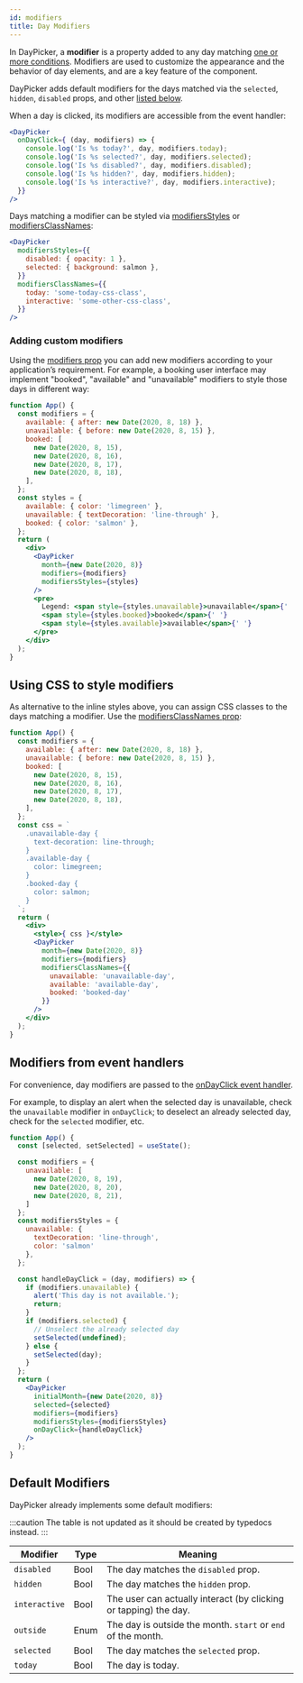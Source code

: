 ```yaml
---
id: modifiers
title: Day Modifiers
---
```


In DayPicker, a **modifier** is a property added to any day matching [one or more
conditions](./matching-days.mdx). Modifiers are used to customize the appearance
and the behavior of day elements, and are a key feature of the component.

DayPicker adds default modifiers for the days matched via the `selected`,
`hidden`, `disabled` props, and other [listed below](#default-modifiers). 

When a day is clicked, its modifiers are accessible from the event handler:

```jsx
<DayPicker 
  onDayClick={ (day, modifiers) => {
    console.log('Is %s today?', day, modifiers.today);
    console.log('Is %s selected?', day, modifiers.selected);
    console.log('Is %s disabled?', day, modifiers.disabled);
    console.log('Is %s hidden?', day, modifiers.hidden);
    console.log('Is %s interactive?', day, modifiers.interactive);
  }}
/>
```

Days matching a modifier can be styled via
[modifiersStyles](../reference/props.mdx#modifiersstyles) or
[modifiersClassNames](../reference/props.mdx#modifiersclassnames):

```jsx
<DayPicker 
  modifiersStyles={{
    disabled: { opacity: 1 },
    selected: { background: salmon },
  }}
  modifiersClassNames={{
    today: 'some-today-css-class',
    interactive: 'some-other-css-class',
  }}
/>
```

### Adding custom modifiers

Using the [modifiers prop](../reference/props.mdx#modifiers) you can add new
modifiers according to your application’s requirement. For example, a booking
user interface may implement "booked", "available"  and "unavailable" modifiers
to style those days in different way:

```jsx preview
function App() {
  const modifiers = {
    available: { after: new Date(2020, 8, 18) },
    unavailable: { before: new Date(2020, 8, 15) },
    booked: [
      new Date(2020, 8, 15),
      new Date(2020, 8, 16),
      new Date(2020, 8, 17),
      new Date(2020, 8, 18),
    ],
  };
  const styles = {
    available: { color: 'limegreen' },
    unavailable: { textDecoration: 'line-through' },
    booked: { color: 'salmon' },
  };
  return (
    <div>
      <DayPicker
        month={new Date(2020, 8)}
        modifiers={modifiers}
        modifiersStyles={styles}
      />
      <pre>
        Legend: <span style={styles.unavailable}>unavailable</span>{' '}
        <span style={styles.booked}>booked</span>{' '}
        <span style={styles.available}>available</span>{' '}
      </pre>
    </div>
  );
}
```

## Using CSS to style modifiers

As alternative to the inline styles above, you can assign CSS classes to the
days matching a modifier. Use the
[modifiersClassNames prop](../reference/props#modifiersClassNames):

```jsx preview
function App() {
  const modifiers = {
    available: { after: new Date(2020, 8, 18) },
    unavailable: { before: new Date(2020, 8, 15) },
    booked: [
      new Date(2020, 8, 15),
      new Date(2020, 8, 16),
      new Date(2020, 8, 17),
      new Date(2020, 8, 18),
    ],
  };
  const css = `
    .unavailable-day { 
      text-decoration: line-through; 
    }
    .available-day { 
      color: limegreen;
    }
    .booked-day { 
      color: salmon;
    }
  `;
  return (
    <div>
      <style>{ css }</style>
      <DayPicker
        month={new Date(2020, 8)}
        modifiers={modifiers}
        modifiersClassNames={{ 
          unavailable: 'unavailable-day',
          available: 'available-day',
          booked: 'booked-day' 
        }}
      />
    </div>
  );
}
```

## Modifiers from event handlers

For convenience, day modifiers are passed to the [onDayClick event
handler](../reference/props#ondayclick). 

For example, to display an alert when the selected day is unavailable, check the
`unavailable` modifier in `onDayClick`; to deselect an already selected day,
check for the `selected` modifier, etc.

```jsx preview
function App() {
  const [selected, setSelected] = useState();

  const modifiers = { 
    unavailable: [
      new Date(2020, 8, 19),
      new Date(2020, 8, 20),
      new Date(2020, 8, 21),
    ]
  };
  const modifiersStyles = {
    unavailable: { 
      textDecoration: 'line-through', 
      color: 'salmon' 
    },
  };

  const handleDayClick = (day, modifiers) => {
    if (modifiers.unavailable) {
      alert('This day is not available.');
      return;
    }
    if (modifiers.selected) {
      // Unselect the already selected day
      setSelected(undefined);
    } else {
      setSelected(day);
    }
  };
  return (
    <DayPicker
      initialMonth={new Date(2020, 8)}
      selected={selected}
      modifiers={modifiers}
      modifiersStyles={modifiersStyles}
      onDayClick={handleDayClick}
    />
  );
}
```

## Default Modifiers

DayPicker already implements some default modifiers:

:::caution
The table is not updated as it should be created by typedocs instead.
:::

| Modifier      | Type | Meaning                                                          |
| ------------- | ---- | ---------------------------------------------------------------- |
| `disabled`    | Bool | The day matches the `disabled` prop.                             |
| `hidden`      | Bool | The day matches the `hidden` prop.                               |
| `interactive` | Bool | The user can actually interact (by clicking or tapping) the day. |
| `outside`     | Enum | The day is outside the month. `start` or `end` of the month.     |
| `selected`    | Bool | The day matches the `selected` prop.                             |
| `today`       | Bool | The day is today.                                                |
